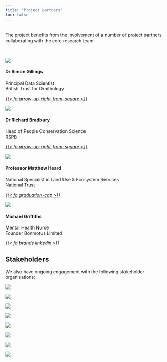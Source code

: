 ```yaml
---
title: "Project partners"
toc: false
---
```


<br />
The project benefits from the involvement of a number of project partners collaborating with the core research team:

<br />

::: {.grid}

::: {.g-col-12 .g-col-md-3}
<div class="card h-100">
<img src="images/bto_wbg.png" class="card-img-top">
<div class="card-body d-flex flex-column">
<h4 class="card-title">Dr Simon Gillings</h4>
<p class="card-subtitle">Principal Data Scientist<br>
British Trust for Ornithology</p>
<div class="text-center">
<a href="https://www.bto.org/about-bto/our-staff/simon-gillings"><i>{{< fa arrow-up-right-from-square >}}</i></a>
</div>
</div>
</div>

:::

::: {.g-col-12 .g-col-md-3}
<div class="card h-100">
<img src="images/RSPB_Logo_2022.png" class="card-img-top">
<div class="card-body d-flex flex-column">
<h4 class="card-title">Dr Richard Bradbury</h4>
<p class="card-subtitle">Head of People Conservation Science<br>
RSPB</p>
<div class="text-center">
<a href="https://www.rspb.org.uk/our-work/conservation/centre-for-conservation-science/our-team/richard-bradbury/"><i>{{< fa arrow-up-right-from-square >}}</i></a>
</div>
</div>
</div>

:::

::: {.g-col-12 .g-col-md-3}
<div class="card h-100">
<img src="images/national-trust-vector-logo.png" class="card-img-top">
<div class="card-body d-flex flex-column">
<h4 class="card-title">Professor Matthew Heard</h4>
<p class="card-subtitle">National Specialist in Land Use & Ecosystem Services<br>
National Trust</p>
<div class="text-center">
<a href="https://scholar.google.co.uk/citations?user=kQ1FKPUAAAAJ&hl=en"><i>{{< fa graduation-cap >}}</i> </a>
</div>
</div>
</div>

:::

::: {.g-col-12 .g-col-md-3}
<div class="card h-100">
<img src="images/dunno.jpg" class="card-img-top">
<div class="card-body d-flex flex-column">
<h4 class="card-title">Michael Griffiths</h4>
<p class="card-subtitle">Mental Health Nurse<br>
Founder Bonmotus Limited</p>
<div class="text-center">
<a href="https://www.google.com/url?sa=t&rct=j&q=&esrc=s&source=web&cd=&cad=rja&uact=8&ved=2ahUKEwirzqHUp-D8AhVJg1wKHfPODdEQFnoECAkQAQ&url=https%3A%2F%2Fuk.linkedin.com%2Fin%2Fmichael-griffiths-30296b203&usg=AOvVaw1WRSYqiGpmthy-2gT7TnFs"><i>{{< fa brands linkedin >}}</i></a>
</div>
</div>
</div>

:::



::: {.g-col-12}
# Stakeholders 

We also have ongoing engagement with the following stakeholder organisations:

:::

:::

::: light-mode
::: {layout-nrow=1 layout-valign="center"}
[![](images/natural-england-logo.png)](https://www.gov.uk/government/organisations/natural-england)

[![](images/Arup_Red_RGB.png)](https://www.arup.com/)

[![](images/SURREY_LOGO.png)](https://www.surreywildlifetrust.org/)

[![](images/tc-logo.png)](https://tranquilcity.co.uk/)
:::
:::


::: dark-mode
::: {layout-nrow=1 layout-valign="center"}
[![](images/natural-england-logo.png)](https://www.gov.uk/government/organisations/natural-england)

[![](images/Arup_Red_RGB.png)](https://www.arup.com/)

[![](images/SURREY_LOGO_bw.png)](https://www.surreywildlifetrust.org/)

[![](images/tc-logo_white.png)](https://tranquilcity.co.uk/)
:::
:::
